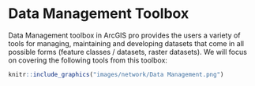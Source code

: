 

# Data Management Toolbox

Data Management toolbox in ArcGIS pro provides the users a variety of tools for managing, maintaining and developing datasets that come in all possible forms (feature classes / datasets, raster datasets). We will focus on covering the following tools from this toolbox:


```r
knitr::include_graphics("images/network/Data Management.png")
```
